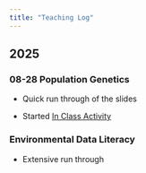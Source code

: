 ```yaml
---
title: "Teaching Log"
---
```


## 2025

### 08-28 Population Genetics

-   Quick run through of the slides

-   Started [In Class Activity](https://dyerlabteaching.github.io/Basic-Data-Types/in-class_data_types.html)

### Environmental Data Literacy

-   Extensive run through

